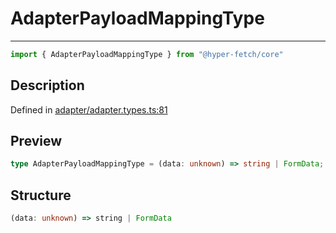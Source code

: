 

# AdapterPayloadMappingType

<div class="api-docs__separator" data-reactroot="">

---

</div><div class="api-docs__import" data-reactroot="">

```ts
import { AdapterPayloadMappingType } from "@hyper-fetch/core"
```

</div><div class="api-docs__section">

## Description

</div><div class="api-docs__description"><span class="api-docs__do-not-parse">



</span></div><p class="api-docs__definition">

Defined in [adapter/adapter.types.ts:81](https://github.com/BetterTyped/hyper-fetch/blob/c44d728f/packages/core/src/adapter/adapter.types.ts#L81)

</p><div class="api-docs__section">

## Preview

</div><div class="api-docs__preview type single">

```ts
type AdapterPayloadMappingType = (data: unknown) => string | FormData;
```

</div><div class="api-docs__section">

## Structure

</div><div class="api-docs__returns">

```ts
(data: unknown) => string | FormData
```

</div>